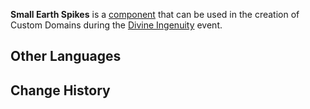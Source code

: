 {{Component Infobox
|id          = 4010
|image       = Item Small Earth Spikes.png
|load        = 4
|description = Sharp spikes will periodically emerge from the ground here.<br />Characters hit by these spikes will lose a certain amount of Life Points.<br />Can only be placed on the ground and cannot be batch-selected.
|placement   = Sticks to Ground
|category    = Traps
|size        = 5 · 2 · 1
}}
'''Small Earth Spikes''' is a [[component]] that can be used in the creation of Custom Domains during the [[Divine Ingenuity]] event.

==Other Languages==
{{Other Languages
|default_hidden = 1
|en      = Small Earth Spikes
|zhs     = 地锥・小
|zhs_rm  = Dìzhuī - xiǎo
|zht     = 地錐・小
|zht_rm  = Dìzhuī - xiǎo
|ja      = 地錐・小
|ja_rm   = Chizui - Shou{{Assumed}}
|ko      = 송곳・소
|ko_rm   = Songgot - So
|es      = Pinchos pequeños
|fr      = Petits pics
|ru      = Малые шипы
|th      = หนามบนพื้นขนาดเล็ก
|th_rm   = 
|vi      = Gai Nhọn - Nhỏ
|de      = Kleine Erdspieße
|id      = Lantai Berduri Area Kecil
|pt      = Pequenos Espinhos de Terra
}}

==Change History==
{{Change History|2.5}}